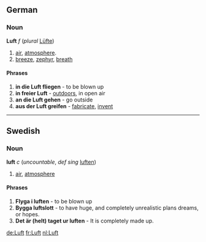 ==German==
===Noun===
'''Luft''' ''f'' (''plural'' [[Lüfte]])
# [[air]], [[atmosphere]].
# [[breeze]], [[zephyr]], [[breath]]

====Phrases====
# '''in die Luft fliegen''' - to be blown up
# '''in freier Luft''' - [[outdoors]], in open air
# '''an die Luft gehen''' - go outside
# '''aus der Luft greifen''' - [[fabricate]], [[invent]]

----
==Swedish==
===Noun===
'''luft''' ''c'' (''uncountable'', ''def sing'' [[luften]])

#[[air]], [[atmosphere]]

====Phrases====
#'''Flyga i luften''' - to be blown up
#'''Bygga luftslott''' - to have huge, and completely unrealistic plans dreams, or hopes.
#'''Det är (helt) taget ur luften''' - It is completely made up.

[[de:Luft]]
[[fr:Luft]]
[[nl:Luft]]